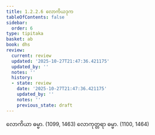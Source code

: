 ```yaml
---
title: 1.2.2.6 လောကိယဒုက
tableOfContents: false
sidebar:
  order: 6
type: tipitaka
basket: ab
book: dhs
review:
  current: review
  updated: '2025-10-27T21:47:36.421175'
  updated_by: ''
  notes: ''
  history:
  - state: review
    date: '2025-10-27T21:47:36.421175'
    updated_by: ''
    notes: ''
    previous_state: draft
---
```



<ReviewStatus review={frontmatter.review} showDetails={true} />

<HypothesisAnnotation frontmatter={frontmatter} />

<DynamicBreadcrumb />

<Division number="34" book="dhs" e="ch" v="29" p="7">

<Paragraph number="92" book="dhs">
လောကိယာ ဓမ္မာ. (<Emphasis>1099, 1463</Emphasis>)
</Paragraph>

<Paragraph number="93" book="dhs">
လောကုတ္တရာ ဓမ္မာ. (<Emphasis>1100, 1464</Emphasis>)
</Paragraph>
</Division>